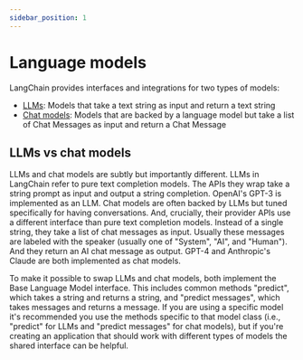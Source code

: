 ```yaml
---
sidebar_position: 1
---
```

# Language models

LangChain provides interfaces and integrations for two types of models:

- [LLMs](/docs/modules/model_io/models/llms/): Models that take a text string as input and return a text string
- [Chat models](/docs/modules/model_io/models/chat/): Models that are backed by a language model but take a list of Chat Messages as input and return a Chat Message

## LLMs vs chat models

LLMs and chat models are subtly but importantly different. LLMs in LangChain refer to pure text completion models.
The APIs they wrap take a string prompt as input and output a string completion. OpenAI's GPT-3 is implemented as an LLM.
Chat models are often backed by LLMs but tuned specifically for having conversations.
And, crucially, their provider APIs use a different interface than pure text completion models. Instead of a single string,
they take a list of chat messages as input. Usually these messages are labeled with the speaker (usually one of "System",
"AI", and "Human"). And they return an AI chat message as output. GPT-4 and Anthropic's Claude are both implemented as chat models.

To make it possible to swap LLMs and chat models, both implement the Base Language Model interface. This includes common
methods "predict", which takes a string and returns a string, and "predict messages", which takes messages and returns a message.
If you are using a specific model it's recommended you use the methods specific to that model class (i.e., "predict" for LLMs and "predict messages" for chat models),
but if you're creating an application that should work with different types of models the shared interface can be helpful.
